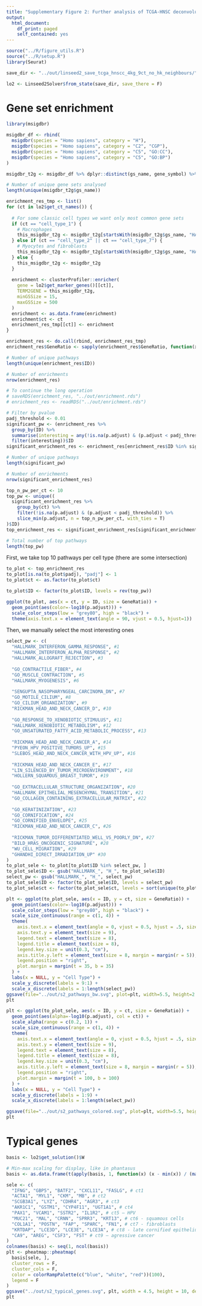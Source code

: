 ```yaml
---
title: "Supplementary Figure 2: Further analysis of TCGA-HNSC deconvolution results"
output:
  html_document:
    df_print: paged
    self_contained: yes
---
```



```r
source("../R/figure_utils.R")
source("../R/setup.R")
library(Seurat)
```

```r
save_dir <- "../out/linseed2_save_tcga_hnscc_4kg_9ct_no_hk_neighbours/"
```

```r
lo2 <- Linseed2Solver$from_state(save_dir, save_there = F)
```


# Gene set enrichment
```r
library(msigdbr)
```

```r
msigdbr_df <- rbind(
  msigdbr(species = "Homo sapiens", category = "H"),
  msigdbr(species = "Homo sapiens", category = "C2", "CGP"),
  msigdbr(species = "Homo sapiens", category = "C5", "GO:CC"),
  msigdbr(species = "Homo sapiens", category = "C5", "GO:BP")
)

msigdbr_t2g <- msigdbr_df %>% dplyr::distinct(gs_name, gene_symbol) %>% as.data.frame()

# Number of unique gene sets analysed
length(unique(msigdbr_t2g$gs_name))
```

```r
enrichment_res_tmp <- list()
for (ct in lo2$get_ct_names()) {
  
  # For some classic cell types we want only most common gene sets
  if (ct == "cell_type_1") {
    # Macrophages
    this_msigdbr_t2g <- msigdbr_t2g[startsWith(msigdbr_t2g$gs_name, "HALLMARK_"), ]
  } else if (ct == "cell_type_2" || ct == "cell_type_7") {
    # Myocytes and fibroblasts
    this_msigdbr_t2g <- msigdbr_t2g[startsWith(msigdbr_t2g$gs_name, "HALLMARK_") | startsWith(msigdbr_t2g$gs_name, "GO_"), ]
  } else {
    this_msigdbr_t2g <- msigdbr_t2g
  }
  
  enrichment <- clusterProfiler::enricher(
    gene = lo2$get_marker_genes()[[ct]],
    TERM2GENE = this_msigdbr_t2g,
    minGSSize = 15,
    maxGSSize = 500
  )
  enrichment <- as.data.frame(enrichment)
  enrichment$ct <- ct
  enrichment_res_tmp[[ct]] <- enrichment
}

enrichment_res <- do.call(rbind, enrichment_res_tmp)
enrichment_res$GeneRatio <- sapply(enrichment_res$GeneRatio, function(x) eval(parse(text=x)))

# Number of unique pathways
length(unique(enrichment_res$ID))

# Number of enrichments
nrow(enrichment_res)
```

```r
# To continue the long operation
# saveRDS(enrichment_res, "../out/enrichment.rds")
# enrichment_res <- readRDS("../out/enrichment.rds")
```


```r
# Filter by pvalue
padj_threshold <- 0.01
significant_pw <- (enrichment_res %>%
  group_by(ID) %>%
  summarise(interesting = any(!is.na(p.adjust) & (p.adjust < padj_threshold)), .groups = "drop") %>%
  filter(interesting))$ID
significant_enrichment_res <- enrichment_res[enrichment_res$ID %in% significant_pw, ]

# Number of unique pathways
length(significant_pw)

# Number of enrichments
nrow(significant_enrichment_res)
```

```r
top_n_pw_per_ct <- 10
top_pw <- unique((
  significant_enrichment_res %>%
    group_by(ct) %>%
    filter(!is.na(p.adjust) & (p.adjust < padj_threshold)) %>%
    slice_min(p.adjust, n = top_n_pw_per_ct, with_ties = T)
)$ID)
top_enrichment_res <- significant_enrichment_res[significant_enrichment_res$ID %in% top_pw, ]

# Total number of top pathways
length(top_pw)
```


First, we take top 10 pathways per cell type (there are some intersection)
```r
to_plot <- top_enrichment_res
to_plot[is.na(to_plot$padj), "padj"] <- 1
to_plot$ct <- as.factor(to_plot$ct)

to_plot$ID <- factor(to_plot$ID, levels = rev(top_pw))

ggplot(to_plot, aes(x = ct, y = ID, size = GeneRatio)) +
  geom_point(aes(color=-log10(p.adjust))) +
  scale_color_steps(low = "grey80", high = "black") +
  theme(axis.text.x = element_text(angle = 90, vjust = 0.5, hjust=1))
```

Then, we manually select the most interesting ones
```r
select_pw <- c(
  "HALLMARK_INTERFERON_GAMMA_RESPONSE", #1
  "HALLMARK_INTERFERON_ALPHA_RESPONSE", #2
  "HALLMARK_ALLOGRAFT_REJECTION", #3
  
  "GO_CONTRACTILE_FIBER", #4
  "GO_MUSCLE_CONTRACTION", #5
  "HALLMARK_MYOGENESIS", #6
  
  "SENGUPTA_NASOPHARYNGEAL_CARCINOMA_DN", #7
  "GO_MOTILE_CILIUM", #8
  "GO_CILIUM_ORGANIZATION", #9
  "RICKMAN_HEAD_AND_NECK_CANCER_D", #10
  
  "GO_RESPONSE_TO_XENOBIOTIC_STIMULUS", #11
  "HALLMARK_XENOBIOTIC_METABOLISM", #12
  "GO_UNSATURATED_FATTY_ACID_METABOLIC_PROCESS", #13
  
  "RICKMAN_HEAD_AND_NECK_CANCER_A", #14
  "PYEON_HPV_POSITIVE_TUMORS_UP", #15
  "SLEBOS_HEAD_AND_NECK_CANCER_WITH_HPV_UP", #16
  
  "RICKMAN_HEAD_AND_NECK_CANCER_E", #17
  "LIN_SILENCED_BY_TUMOR_MICROENVIRONMENT", #18
  "HOLLERN_SQUAMOUS_BREAST_TUMOR", #19
  
  "GO_EXTRACELLULAR_STRUCTURE_ORGANIZATION", #20
  "HALLMARK_EPITHELIAL_MESENCHYMAL_TRANSITION", #21
  "GO_COLLAGEN_CONTAINING_EXTRACELLULAR_MATRIX", #22
  
  "GO_KERATINIZATION", #23
  "GO_CORNIFICATION", #24
  "GO_CORNIFIED_ENVELOPE", #25
  "RICKMAN_HEAD_AND_NECK_CANCER_C", #26
  
  "RICKMAN_TUMOR_DIFFERENTIATED_WELL_VS_POORLY_DN", #27
  "BILD_HRAS_ONCOGENIC_SIGNATURE", #28
  "WU_CELL_MIGRATION", #29
  "GHANDHI_DIRECT_IRRADIATION_UP" #30
)
to_plot_sele <- to_plot[to_plot$ID %in% select_pw, ]
to_plot_sele$ID <- gsub("HALLMARK_", "H_", to_plot_sele$ID)
select_pw <- gsub("HALLMARK_", "H_", select_pw)
to_plot_sele$ID <- factor(to_plot_sele$ID, levels = select_pw)
to_plot_sele$ct <- factor(to_plot_sele$ct, levels = sort(unique(to_plot_sele$ct), decreasing = F))
```


```r
plt <- ggplot(to_plot_sele, aes(x = ID, y = ct, size = GeneRatio)) +
  geom_point(aes(color=-log10(p.adjust))) +
  scale_color_steps(low = "grey80", high = "black") +
  scale_size_continuous(range = c(1, 4)) +
  theme(
    axis.text.x = element_text(angle = 0, vjust = 0.5, hjust = .5, size = 7),
    axis.text.y = element_text(size = 9),
    legend.text = element_text(size = 8),
    legend.title = element_text(size = 8),
    legend.key.size = unit(0.3, "cm"),
    axis.title.y.left = element_text(size = 8, margin = margin(r = 5)),
    legend.position = "right",
    plot.margin = margin(t = 35, b = 35)
  ) +
  labs(x = NULL, y = "Cell Type") +
  scale_y_discrete(labels = 9:1) +
  scale_x_discrete(labels = 1:length(select_pw))
ggsave(file="../out/s2_pathways_bw.svg", plot=plt, width=5.5, height=2.5, device = svg)
plt
```

```r
plt <- ggplot(to_plot_sele, aes(x = ID, y = ct, size = GeneRatio)) +
  geom_point(aes(alpha=-log10(p.adjust), col = ct)) +
  scale_alpha(range = c(0.2, 1)) +
  scale_size_continuous(range = c(1, 4)) +
  theme(
    axis.text.x = element_text(angle = 0, vjust = 0.5, hjust = .5, size = 7),
    axis.text.y = element_text(size = 9),
    legend.text = element_text(size = 8),
    legend.title = element_text(size = 8),
    legend.key.size = unit(0.3, "cm"),
    axis.title.y.left = element_text(size = 8, margin = margin(r = 5)),
    legend.position = "right",
    plot.margin = margin(t = 100, b = 100)
  ) +
  labs(x = NULL, y = "Cell Type") +
  scale_y_discrete(labels = 1:9) +
  scale_x_discrete(labels = 1:length(select_pw))

ggsave(file="../out/s2_pathways_colored.svg", plot=plt, width=5.5, height=4.2, device = svg)
plt
```



# Typical genes
```r
basis <- lo2$get_solution()$W

# Min-max scaling for display, like in phantasus
basis <- as.data.frame(t(apply(basis, 1, function(x) (x - min(x)) / (max(x) - min(x)))))

sele <- c(
  "IFNG", "GBP5", "BATF2", "CXCL11", "FASLG", # ct1
  "ACTA1", "MYL1", "CKM", "MB", # ct2
  "SCGB3A1", "LYZ", "CDHR4", "AGR3", # ct3
  "AKR1C1", "GSTM1", "CYP4F11", "UGT1A1", # ct4
  "PAX1", "VCAM1", "SSTR2", "IL1R2", # ct5 — HPV
  "MUC21", "MAL", "CRNN", "SPRR3", "KRT13", # ct6 - squamous cells
  "COL1A1", "POSTN", "FAP", "SPARC", "FN1", # ct7 - fibroblasts
  "KRTDAP", "LCE3D", "LCE3E", "LCE3A", # ct8 - late cornified epithelium
  "CA9", "AREG", "CSF3", "FST" # ct9 — agressive cancer
)
colnames(basis) <- seq(1, ncol(basis))
plt <- pheatmap::pheatmap(
  basis[sele, ],
  cluster_rows = F,
  cluster_cols = F, 
  color = colorRampPalette(c("blue", "white", "red"))(100),
  legend = F
)
ggsave("../out/s2_typical_genes.svg", plt, width = 4.5, height = 10, device = svg)
plt
```